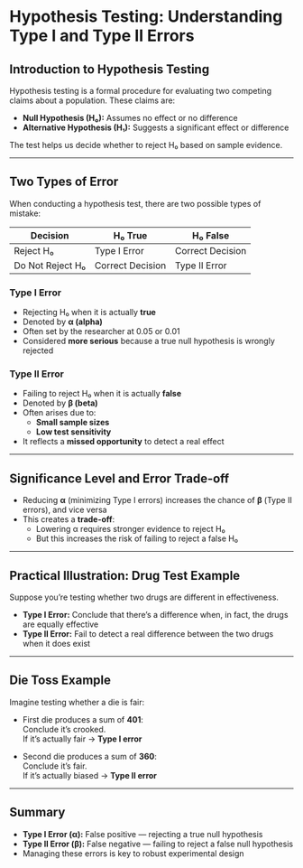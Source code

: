 # Hypothesis Testing: Understanding Type I and Type II Errors

## Introduction to Hypothesis Testing

Hypothesis testing is a formal procedure for evaluating two competing claims about a population. These claims are:

- **Null Hypothesis (H₀):** Assumes no effect or no difference  
- **Alternative Hypothesis (H₁):** Suggests a significant effect or difference

The test helps us decide whether to reject H₀ based on sample evidence.

---

## Two Types of Error

When conducting a hypothesis test, there are two possible types of mistake:

| Decision               | H₀ True        | H₀ False         |
|------------------------|----------------|------------------|
| Reject H₀             | Type I Error    | Correct Decision |
| Do Not Reject H₀      | Correct Decision| Type II Error    |

### Type I Error

- Rejecting H₀ when it is actually **true**
- Denoted by **α (alpha)**
- Often set by the researcher at 0.05 or 0.01
- Considered **more serious** because a true null hypothesis is wrongly rejected

### Type II Error

- Failing to reject H₀ when it is actually **false**
- Denoted by **β (beta)**
- Often arises due to:
  - **Small sample sizes**
  - **Low test sensitivity**
- It reflects a **missed opportunity** to detect a real effect

---

## Significance Level and Error Trade-off

- Reducing **α** (minimizing Type I errors) increases the chance of **β** (Type II errors), and vice versa
- This creates a **trade-off**:
  - Lowering α requires stronger evidence to reject H₀
  - But this increases the risk of failing to reject a false H₀

---

## Practical Illustration: Drug Test Example

Suppose you're testing whether two drugs are different in effectiveness.

- **Type I Error:** Conclude that there's a difference when, in fact, the drugs are equally effective
- **Type II Error:** Fail to detect a real difference between the two drugs when it does exist

---

## Die Toss Example

Imagine testing whether a die is fair:

- First die produces a sum of **401**:  
  Conclude it's crooked.  
  If it's actually fair → **Type I error**

- Second die produces a sum of **360**:  
  Conclude it's fair.  
  If it's actually biased → **Type II error**

---

## Summary

- **Type I Error (α):** False positive — rejecting a true null hypothesis  
- **Type II Error (β):** False negative — failing to reject a false null hypothesis  
- Managing these errors is key to robust experimental design
